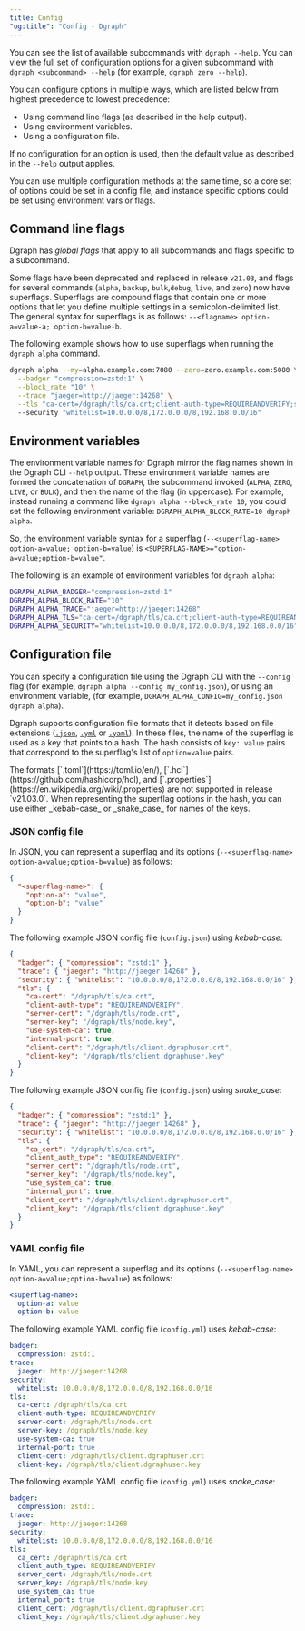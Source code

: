 ```yaml
---
title: Config
"og:title": "Config - Dgraph"
---
```



<DgraphWIP />

You can see the list of available subcommands with `dgraph --help`. You can view
the full set of configuration options for a given subcommand with
`dgraph <subcommand> --help` (for example, `dgraph zero --help`).

You can configure options in multiple ways, which are listed below from highest
precedence to lowest precedence:

- Using command line flags (as described in the help output).
- Using environment variables.
- Using a configuration file.

If no configuration for an option is used, then the default value as described
in the `--help` output applies.

You can use multiple configuration methods at the same time, so a core set of
options could be set in a config file, and instance specific options could be
set using environment vars or flags.

## Command line flags

Dgraph has _global flags_ that apply to all subcommands and flags specific to a
subcommand.

Some flags have been deprecated and replaced in release `v21.03`, and flags for
several commands (`alpha`, `backup`, `bulk`,`debug`, `live`, and `zero`) now
have superflags. Superflags are compound flags that contain one or more options
that let you define multiple settings in a semicolon-delimited list. The general
syntax for superflags is as follows:
`--<flagname> option-a=value-a; option-b=value-b`.

The following example shows how to use superflags when running the
`dgraph alpha` command.

```sh
dgraph alpha --my=alpha.example.com:7080 --zero=zero.example.com:5080 \
  --badger "compression=zstd:1" \
  --block_rate "10" \
  --trace "jaeger=http://jaeger:14268" \
  --tls "ca-cert=/dgraph/tls/ca.crt;client-auth-type=REQUIREANDVERIFY;server-cert=/dgraph/tls/node.crt;server-key=/dgraph/tls/node.key;use-system-ca=true;internal-port=true;client-cert=/dgraph/tls/client.dgraphuser.crt;client-key=/dgraph/tls/client.dgraphuser.key"
  --security "whitelist=10.0.0.0/8,172.0.0.0/8,192.168.0.0/16"
```

## Environment variables

The environment variable names for Dgraph mirror the flag names shown in the
Dgraph CLI `--help` output. These environment variable names are formed the
concatenation of `DGRAPH`, the subcommand invoked (`ALPHA`, `ZERO`, `LIVE`, or
`BULK`), and then the name of the flag (in uppercase). For example, instead
running a command like `dgraph alpha --block_rate 10`, you could set the
following environment variable: `DGRAPH_ALPHA_BLOCK_RATE=10 dgraph alpha`.

So, the environment variable syntax for a superflag
(`--<superflag-name> option-a=value; option-b=value`) is
`<SUPERFLAG-NAME>="option-a=value;option-b=value"`.

The following is an example of environment variables for `dgraph alpha`:

```sh
DGRAPH_ALPHA_BADGER="compression=zstd:1"
DGRAPH_ALPHA_BLOCK_RATE="10"
DGRAPH_ALPHA_TRACE="jaeger=http://jaeger:14268"
DGRAPH_ALPHA_TLS="ca-cert=/dgraph/tls/ca.crt;client-auth-type=REQUIREANDVERIFY;server-cert=/dgraph/tls/node.crt;server-key=/dgraph/tls/node.key;use-system-ca=true;internal-port=true;client-cert=/dgraph/tls/client.dgraphuser.crt;client-key=/dgraph/tls/client.dgraphuser.key"
DGRAPH_ALPHA_SECURITY="whitelist=10.0.0.0/8,172.0.0.0/8,192.168.0.0/16"
```

## Configuration file

You can specify a configuration file using the Dgraph CLI with the `--config`
flag (for example, `dgraph alpha --config my_config.json`), or using an
environment variable, (for example,
`DGRAPH_ALPHA_CONFIG=my_config.json dgraph alpha`).

Dgraph supports configuration file formats that it detects based on file
extensions ([`.json`](https://www.json.org/json-en.html),
[`.yml`](https://yaml.org/) or [`.yaml`](https://yaml.org/)). In these files,
the name of the superflag is used as a key that points to a hash. The hash
consists of `key: value` pairs that correspond to the superflag's list of
`option=value` pairs.

<Note>
  The formats [`.toml`](https://toml.io/en/),
  [`.hcl`](https://github.com/hashicorp/hcl), and
  [`.properties`](https://en.wikipedia.org/wiki/.properties) are not supported
  in release `v21.03.0`.
</Note>

<Tip>
  When representing the superflag options in the hash, you can use either
  _kebab-case_ or _snake_case_ for names of the keys.
</Tip>

### JSON config file

In JSON, you can represent a superflag and its options
(`--<superflag-name> option-a=value;option-b=value`) as follows:

```json
{
  "<superflag-name>": {
    "option-a": "value",
    "option-b": "value"
  }
}
```

The following example JSON config file (`config.json`) using _kebab-case_:

```json
{
  "badger": { "compression": "zstd:1" },
  "trace": { "jaeger": "http://jaeger:14268" },
  "security": { "whitelist": "10.0.0.0/8,172.0.0.0/8,192.168.0.0/16" },
  "tls": {
    "ca-cert": "/dgraph/tls/ca.crt",
    "client-auth-type": "REQUIREANDVERIFY",
    "server-cert": "/dgraph/tls/node.crt",
    "server-key": "/dgraph/tls/node.key",
    "use-system-ca": true,
    "internal-port": true,
    "client-cert": "/dgraph/tls/client.dgraphuser.crt",
    "client-key": "/dgraph/tls/client.dgraphuser.key"
  }
}
```

The following example JSON config file (`config.json`) using _snake_case_:

```json
{
  "badger": { "compression": "zstd:1" },
  "trace": { "jaeger": "http://jaeger:14268" },
  "security": { "whitelist": "10.0.0.0/8,172.0.0.0/8,192.168.0.0/16" },
  "tls": {
    "ca_cert": "/dgraph/tls/ca.crt",
    "client_auth_type": "REQUIREANDVERIFY",
    "server_cert": "/dgraph/tls/node.crt",
    "server_key": "/dgraph/tls/node.key",
    "use_system_ca": true,
    "internal_port": true,
    "client_cert": "/dgraph/tls/client.dgraphuser.crt",
    "client_key": "/dgraph/tls/client.dgraphuser.key"
  }
}
```

### YAML config file

In YAML, you can represent a superflag and its options
(`--<superflag-name> option-a=value;option-b=value`) as follows:

```yaml
<superflag-name>:
  option-a: value
  option-b: value
```

The following example YAML config file (`config.yml`) uses _kebab-case_:

```yaml
badger:
  compression: zstd:1
trace:
  jaeger: http://jaeger:14268
security:
  whitelist: 10.0.0.0/8,172.0.0.0/8,192.168.0.0/16
tls:
  ca-cert: /dgraph/tls/ca.crt
  client-auth-type: REQUIREANDVERIFY
  server-cert: /dgraph/tls/node.crt
  server-key: /dgraph/tls/node.key
  use-system-ca: true
  internal-port: true
  client-cert: /dgraph/tls/client.dgraphuser.crt
  client-key: /dgraph/tls/client.dgraphuser.key
```

The following example YAML config file (`config.yml`) uses _snake_case_:

```yaml
badger:
  compression: zstd:1
trace:
  jaeger: http://jaeger:14268
security:
  whitelist: 10.0.0.0/8,172.0.0.0/8,192.168.0.0/16
tls:
  ca_cert: /dgraph/tls/ca.crt
  client_auth_type: REQUIREANDVERIFY
  server_cert: /dgraph/tls/node.crt
  server_key: /dgraph/tls/node.key
  use_system_ca: true
  internal_port: true
  client_cert: /dgraph/tls/client.dgraphuser.crt
  client_key: /dgraph/tls/client.dgraphuser.key
```
